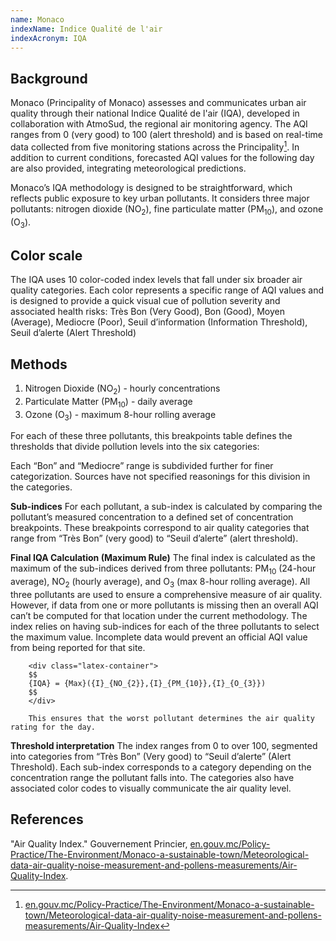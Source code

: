 ```yaml
---
name: Monaco
indexName: Indice Qualité de l'air
indexAcronym: IQA
---
```




## Background

Monaco (Principality of Monaco) assesses and communicates urban air quality through their national Indice Qualité de l'air (IQA), developed in collaboration 
with AtmoSud, the regional air monitoring agency. The AQI ranges from 0 (very good) to 100 (alert threshold) and is based on real-time data collected from 
five monitoring stations across the Principality[^1]. In addition to current conditions, forecasted AQI values for the following day are also provided, integrating 
meteorological predictions. 

Monaco’s IQA methodology is designed to be straightforward, which reflects public exposure to key urban pollutants. It considers three major pollutants: 
nitrogen dioxide (NO<sub>2</sub>), fine particulate matter (PM<sub>10</sub>), and ozone (O<sub>3</sub>). 

## Color scale

The IQA uses 10 color-coded index levels that fall under six broader air quality categories. Each color represents a specific range of AQI values and is 
designed to provide a quick visual cue of pollution severity and associated health risks:  Très Bon (Very Good), Bon (Good), Moyen (Average), Mediocre (Poor), 
Seuil d’information (Information Threshold), Seuil d’alerte (Alert Threshold)

<ColorScale index="monaco" value={false} />

## Methods

1. Nitrogen Dioxide (NO<sub>2</sub>) - hourly concentrations
2. Particulate Matter (PM<sub>10</sub>) - daily average
3. Ozone (O<sub>3</sub>) - maximum 8-hour rolling average

For each of these three pollutants, this breakpoints table defines the thresholds that divide pollution levels into the six categories:

<BreakpointsTable index="monaco" />

<Admonition type="note">

Each “Bon” and “Mediocre” range is subdivided further for finer categorization. Sources have not specified reasonings for this division in the categories. 

</Admonition>

**Sub-indices**
        For each pollutant, a sub-index is calculated by comparing the pollutant’s measured concentration to a defined set of concentration breakpoints. These breakpoints correspond to 
        air quality categories that range from “Très Bon” (very good) to “Seuil d’alerte” (alert threshold). 

**Final IQA Calculation (Maximum Rule)**
        The final index is calculated as the maximum of the sub-indices derived from three pollutants: PM<sub>10</sub> (24-hour average), NO<sub>2</sub> (hourly average), and O<sub>3</sub> (max 8-hour rolling average). 
        All three pollutants are used to ensure a comprehensive measure of air quality. However, if data from one or more pollutants is missing then an overall AQI can’t be computed 
        for that location under the current methodology. The index relies on having sub-indices for each of the three pollutants to select the maximum value. Incomplete data would prevent 
        an official AQI value from being reported for that site. 


        <div class="latex-container">
        $$
        {IQA} = {Max}({I}_{NO_{2}},{I}_{PM_{10}},{I}_{O_{3}})
        $$
        </div>

        This ensures that the worst pollutant determines the air quality rating for the day. 


**Threshold interpretation**
        The index ranges from 0 to over 100, segmented into categories from “Très Bon” (Very good) to “Seuil d’alerte” (Alert Threshold). Each sub-index corresponds to a category 
        depending on the concentration range the pollutant falls into. The categories also have associated color codes to visually communicate the air quality level. 



## References

"Air Quality Index." Gouvernement Princier, [en.gouv.mc/Policy-Practice/The-Environment/Monaco-a-sustainable-town/Meteorological-data-air-quality-noise-measurement-and-pollens-measurements/Air-Quality-Index](https://en.gouv.mc/Policy-Practice/The-Environment/Monaco-a-sustainable-town/Meteorological-data-air-quality-noise-measurement-and-pollens-measurements/Air-Quality-Index).

[^1]: [en.gouv.mc/Policy-Practice/The-Environment/Monaco-a-sustainable-town/Meteorological-data-air-quality-noise-measurement-and-pollens-measurements/Air-Quality-Index](https://en.gouv.mc/Policy-Practice/The-Environment/Monaco-a-sustainable-town/Meteorological-data-air-quality-noise-measurement-and-pollens-measurements/Air-Quality-Index)